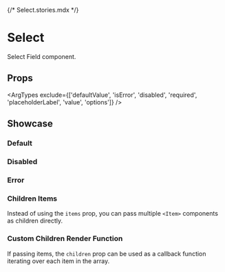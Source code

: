 {/* Select.stories.mdx */}


<Meta of={SelectStories} />


# Select

Select Field component.

## Props

<ArgTypes exclude={['defaultValue', 'isError', 'disabled', 'required', 'placeholderLabel', 'value', 'options']} />

## Showcase

### Default

<Canvas of={SelectStories.Default} />

### Disabled

<Canvas of={SelectStories.Disabled} />

### Error

<Canvas of={SelectStories.Error} />

### Children Items

Instead of using the `items` prop, you can pass multiple `<Item>` components as children directly.

<Canvas of={SelectStories.ChildrenItems} />

### Custom Children Render Function

If passing items, the `children` prop can be used as a callback function iterating over each item in the array.

<Canvas of={SelectStories.CustomChildrenRenderFunction} />
